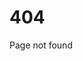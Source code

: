 

<h1
  style={{
    margin: "96px 0",
    [cssVariable("--font-size")]: 96,
    [cssVariable("--line-height")]: 120,
    [cssVariable("--letter-spacing")]: -2,
    [cssVariable("--font-weight")]: 900,
    textAlign: "center",
  }}
>
  404
</h1>

<p style={{ margin: "12px 0", textAlign: "center" }}>Page not found</p>

